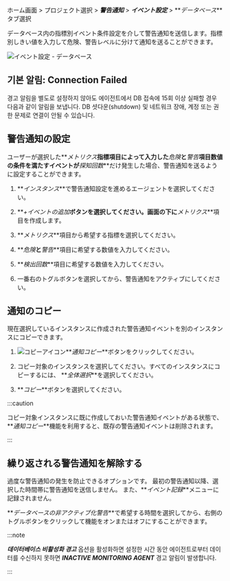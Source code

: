 ホーム画面 > プロジェクト選択 > **_警告通知_** > **_イベント設定_** > **_データベース_**タブ選択

データベース内の指標別イベント条件設定を介して警告通知を送信します。指標別しきい値を入力して<span class='vslow'>危険</span>、<span class='vslow'>警告</span>レベルに分けて通知を送ることができます。

![イベント設定 - データベース](/img/set-event-db.png)

## 기본 알림: Connection Failed

경고 알림을 별도로 설정하지 않아도 에이전트에서 DB 접속에 15회 이상 실패할 경우 다음과 같이 알림을 보냅니다. DB 셧다운(shutdown) 및 네트워크 장애, 계정 또는 권한 문제로 연결이 안될 수 있습니다.

<ImgLang img='db-default-alert-connection-failed.svg' desc='Connection Failed'/>

## 警告通知の設定

ユーザーが選択した**_メトリクス_**指標項目によって入力した**_危険_**と**_警告_**項目数値の条件を満たすイベントが**_探知回数_**だけ発生した場合、警告通知を送るように設定することができます。

1.  **_インスタンス_**で警告通知設定を進めるエージェントを選択してください。

2.  **_+イベントの追加_**ボタンを選択してください。画面の下に**_メトリクス_**項目を作成します。

3.  **_メトリクス_**項目から希望する指標を選択してください。

4.  **_危険_**と**_警告_**項目に希望する数値を入力してください。

5.  **_検出回数_**項目に希望する数値を入力してください。

6.  一番右のトグルボタンを選択してから、警告通知をアクティブにしてください。

## 通知のコピー

現在選択しているインスタンスに作成された警告通知イベントを別のインスタンスにコピーできます。

1.  ![コピーアイコン](/img/ico-copy.svg)**_通知コピー_**ボタンをクリックしてください。 

2.  コピー対象のインスタンスを選択してください。すべてのインスタンスにコピーするには、 **_全体選択_**を選択してください。

3.  **_コピー_**ボタンを選択してください。

:::caution

コピー対象インスタンスに既に作成しておいた警告通知イベントがある状態で、**_通知コピー_**機能を利用すると、既存の警告通知イベントは削除されます。

:::

## 繰り返される警告通知を解除する

過度な警告通知の発生を防止できるオプションです。 最初の警告通知以降、選択した時間帯に警告通知を送信しません。 また、**_イベント記録_**メニューに記録されません。

**_データベースの非アクティブ化警告_**で希望する時間を選択してから、右側のトグルボタンをクリックして機能をオンまたはオフにすることができます。

:::note

**_데이터베이스 비활성화 경고_** 옵션을 활성화하면 설정한 시간 동안 에이전트로부터 데이터를 수신하지 못하면 **_INACTIVE MONITORING AGENT_** 경고 알림이 발생합니다.

<ImgLang img='db-set-event-disable-alert.png' desc='INACTIVE MONITORING AGENT'/>

:::
